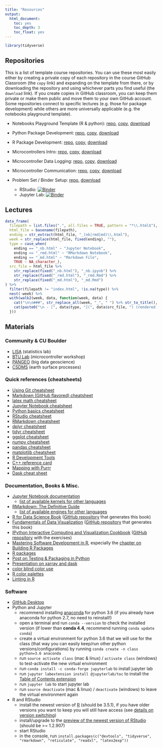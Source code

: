 ```yaml
---
title: "Resources"
output:
  html_document:
    toc: yes
    toc_depth: 3
    toc_float: yes
---
```


```r
library(tidyverse)
```

## Repositories

This is a list of template course repositories. You can use these most easily either by creating a private copy of each repository in the course GitHub Classroom (the `copy` link) and expanding on the template from there, or by downloading the repository and using whichever parts you find useful (the `download` link). If you create copies in GitHub classroom, you can keep them private or make them public and move them to your own GitHub account. Some repositories connect to specific lectures (e.g. those for package development) while others are more universally applicable (e.g. the notebooks playground template).

- Notebooks Playground Template (R & python): [repo](https://github.com/2018-Computational-Tools/assignment_template), [copy](https://classroom.github.com/a/-QXQGmbx), [download](https://github.com/2018-Computational-Tools/assignment_template/archive/master.zip)

- Python Package Development: [repo](https://github.com/2018-Computational-Tools/assignment_python_package), [copy](https://classroom.github.com/a/WrS9ncIn), [download](https://github.com/2018-Computational-Tools/assignment_python_package/archive/master.zip)

- R Package Development: [repo](https://github.com/2018-Computational-Tools/assignment_R_package), [copy](https://classroom.github.com/a/7yVTG-L0), [download](https://github.com/2018-Computational-Tools/assignment_R_package/archive/master.zip)

- Microcontrollers Intro: [repo](https://github.com/2018-Computational-Tools/assignment_microcontroller_intro), [copy](https://classroom.github.com/a/WntfaQBd), [download](https://github.com/2018-Computational-Tools/assignment_microcontroller_intro/archive/master.zip)

- Microcontroller Data Logging: [repo](https://github.com/2018-Computational-Tools/assignment_microcontroller_logging), [copy](https://classroom.github.com/a/yKODFv5b), [download](https://github.com/2018-Computational-Tools/assignment_microcontroller_logging/archive/master.zip)

- Microcontroller Communication: [repo](https://github.com/2018-Computational-Tools/assignment_microcontroller_communication), [copy](https://classroom.github.com/a/YyJZdyVh), [download](https://github.com/2018-Computational-Tools/assignment_microcontroller_communication/archive/master.zip)

- Problem Set / Binder Setup: [repo](https://github.com/2018-Computational-Tools/assignment_problem_set), [download](https://github.com/2018-Computational-Tools/assignment_problem_set/archive/master.zip)
  - RStudio: [![Binder](http://mybinder.org/badge.svg)](http://beta.mybinder.org/v2/gh/2018-Computational-Tools/assignment_problem_set/master?urlpath=rstudio)
  - Jupyter Lab: [![Binder](http://mybinder.org/badge.svg)](http://beta.mybinder.org/v2/gh/2018-Computational-Tools/assignment_problem_set/master?urlpath=lab)

## Lectures

```r
data_frame(
  filepath = list.files(".", all.files = TRUE, pattern = "*\\.html$"),
  html_file = basename(filepath),
  ending = str_extract(html_file, "_(nb|rmd|md)\\.html"),
  week = str_replace(html_file, fixed(ending), ""),
  type = case_when(
    ending == "_nb.html" ~ "Jupyter Notebook",
    ending == "_rmd.html" ~ "RMarkdown Notebook",
    ending == "_md.html" ~ "Markdown File",
    TRUE ~ NA_character_),
  src_file = html_file %>%
    str_replace(fixed("_nb.html"), "_nb.ipynb") %>%
    str_replace(fixed("_rmd.html"), "_rmd.Rmd") %>%
    str_replace(fixed("_md.html"), "_md.Rmd")
) %>%
  filter(filepath != "index.html", !is.na(type)) %>%
  nest(-week) %>%
  with(walk2(week, data, function(week, data) {
    cat("\n\n###", str_replace_all(week, "_", " ") %>% str_to_title(), "\n")
    cat(paste0("\n - [", data$type, "](", data$src_file, ") (rendered [HTML](", data$html_file, "))"))
  }))
```

## Materials

### Community & CU Boulder

- [LISA](https://www.colorado.edu/lab/lisa/) (statistics lab)
- [BTU Lab](https://www.colorado.edu/atlas/blow-things-btu-lab-0) (microcontroller workshop)
- [PANGEO](http://pangeo.io/) (big data geoscience)
- [CSDMS](https://csdms.colorado.edu/wiki/Main_Page) (earth surface processes)

### Quick references (cheatsheets)

- [Using Git cheatsheet](https://services.github.com/on-demand/downloads/github-git-cheat-sheet.pdf)
- [Markdown (GitHub flavored) cheatsheet](https://guides.github.com/pdfs/markdown-cheatsheet-online.pdf)
- [latex math cheatsheet](https://users.dickinson.edu/~richesod/latex/latexcheatsheet.pdf)
- [Jupyter Notebook cheatsheet](http://datacamp-community.s3.amazonaws.com/48093c40-5303-45f4-bbf9-0c96c0133c40)
- [Python basics cheatsheet](http://datacamp-community.s3.amazonaws.com/e30fbcd9-f595-4a9f-803d-05ca5bf84612)
- [RStudio cheatsheet](https://raw.githubusercontent.com/rstudio/Materials/master/rstudio-ide.pdf)
- [RMarkdown cheatsheet](https://raw.githubusercontent.com/rstudio/Materials/master/rmarkdown-2.0.pdf)
- [dplyr cheatsheet](https://raw.githubusercontent.com/rstudio/cheatsheets/master/data-transformation.pdf)
- [tidyr cheatsheet](https://github.com/rstudio/cheatsheets/raw/master/data-import.pdf)
- [ggplot cheatsheet](https://raw.githubusercontent.com/rstudio/cheatsheets/master/data-visualization-2.1.pdf)
- [numpy cheatsheet](https://s3.amazonaws.com/assets.datacamp.com/blog_assets/Numpy_Python_Cheat_Sheet.pdf)
- [pandas cheatsheet](https://s3.amazonaws.com/assets.datacamp.com/blog_assets/PandasPythonForDataScience.pdf)
- [matplotlib cheatsheet](https://s3.amazonaws.com/assets.datacamp.com/blog_assets/Python_Matplotlib_Cheat_Sheet.pdf)
- [R Development Tools](https://raw.githubusercontent.com/rstudio/cheatsheets/master/package-development.pdf)
- [C++ reference card](https://www.disi.unige.it/person/MoggiE/PG1-13/Cpp_reference.pdf)
- [Mapping with Purrr](https://raw.githubusercontent.com/rstudio/cheatsheets/master/purrr.pdf)
- [Dask cheat sheet](http://docs.dask.org/en/latest/_downloads/daskcheatsheet.pdf)

### Documentation, Books & Misc.

- [Jupyter Notebook documentation](https://jupyter-notebook.readthedocs.io/)
  - [list of available kernels for other languages](https://github.com/jupyter/jupyter/wiki/Jupyter-kernels)
- [RMarkdown: The Definitive Guide](https://bookdown.org/yihui/rmarkdown/)
  - [list of available engines for other languages](https://bookdown.org/yihui/rmarkdown/language-engines.html)
- [R for Data Science Book](http://r4ds.had.co.nz/) ([GitHub repository](https://github.com/hadley/r4ds) that generates this book)
- [Fundamentals of Data Visualization](http://serialmentor.com/dataviz/) ([GitHub repository](https://github.com/clauswilke/dataviz) that generates this book)
- [IPython Interactive Computing and Visualization Cookbook](https://www.packtpub.com/big-data-and-business-intelligence/ipython-interactive-computing-and-visualization-cookbook-second-e) ([GitHub repository](https://github.com/ipython-books/cookbook-2nd-code) with the exercises)
- [Mastering Software Development in R](https://bookdown.org/rdpeng/RProgDA/), especially the [chapter on Building R Packages](https://bookdown.org/rdpeng/RProgDA/building-r-packages.html)
- [R packages](http://r-pkgs.had.co.nz/)
- [Post on Testing & Packaging in Python](https://hynek.me/articles/testing-packaging/)
- [Presentation on xarray and dask](https://www.ecmwf.int/sites/default/files/elibrary/2017/17837-xarray-n-d-labeled-arrays-and-datasets-python.pdf)
- [color blind color use](http://jfly.iam.u-tokyo.ac.jp/color/)
- [R color palettes](http://www.cookbook-r.com/Graphs/Colors_(ggplot2)/#a-colorblind-friendly-palette)
- [Linting in R](https://github.com/jimhester/lintr#rstudio)

### Software

- [GitHub Desktop](https://desktop.github.com/)
- Python and Jupyter
   - recommend installing [anaconda](https://docs.anaconda.com/anaconda/install/) for python 3.6 (if you already have anaconda for python 2.7, no need to reinstall!)
   - open a terminal and run `conda --version` to check the installed version (if lower than **conda 4.4**, recommend running `conda update conda`)
   - create a virtual environment for python 3.6 that we will use for the class (that way you can easily keep/run other python versions/configurations) by running `conda create -n class python=3.6 anaconda`
   - run `source activate class` (mac & linux) / `activate class` (windows) to test-activate the new virtual environment
   - run `conda install -c conda-forge jupyterlab` to install jupyter lab
   - run `jupyter labextension install @jupyterlab/toc` to install the [Table of Contents extension](https://github.com/jupyterlab/jupyterlab-toc)
   - run `jupyter lab` to start jupyter lab
   - run `source deactivate` (mac & linux) / `deactivate` (windows) to leave the virtual environment again
- R and RStudio
   - install the newest version of [R](https://cloud.r-project.org/) (should be 3.5.1), if you have older versions you want to keep you will still have access (see [details on version switching](https://support.rstudio.com/hc/en-us/articles/200486138-Changing-R-versions-for-RStudio-desktop))
   - install/upgrade to the [preview of the newest version of RStudio](https://www.rstudio.com/products/rstudio/download/preview/) (should be >= 1.2.907)
   - start RStudio
   - in the console, run `install.packages(c("devtools", "tidyverse", "rmarkdown", "reticulate", "readxl", "latex2exp"))`
